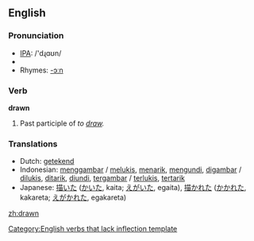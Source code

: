 ==English==

{{rank|bit|Indian|produce|826|drawn|field|street|attempt}}

=== Pronunciation ===
*[[w:IPA|IPA]]: /'dɻɑʊn/
*{{audio|en-us-drawn.ogg|Audio (US)}}
*Rhymes: [[Rhymes:English:-ɔːn|-ɔːn]]

=== Verb ===
'''drawn'''
# Past participle of ''to [[draw]].''

=== Translations ===
*Dutch: [[getekend]]
*Indonesian: [[gambar|menggambar]] / [[lukis|melukis]], [[tarik|menarik]], [[undi|mengundi]], [[gambar|digambar]] / [[lukis|dilukis]], [[tarik|ditarik]], [[undi|diundi]], [[gambar|tergambar]] / [[lukis|terlukis]], [[tarik|tertarik]]
*Japanese: [[描いた]] ([[かいた]], kaita; [[えがいた]], egaita), [[描かれた]] ([[かかれた]], kakareta; [[えがかれた]], egakareta)

[[Category:English verbs that lack inflection template]]

[[zh:drawn]]